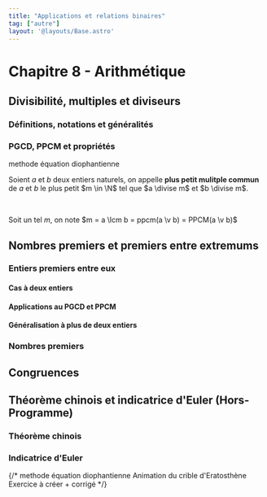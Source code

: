 ```yaml
---
title: "Applications et relations binaires"
tag: ["autre"]
layout: '@layouts/Base.astro'
---
```






# Chapitre 8 - Arithmétique

<Tableofcontents />

## Divisibilité, multiples et diviseurs

### Définitions, notations et généralités

<Divisibilite />

<Parite />

<DivisionEuclidienne />


### PGCD, PPCM et propriétés

<PGCDEuclide />


methode équation diophantienne


<Item type='definition' titre='plus petit multiple commun'>

Soient $a$ et $b$ deux entiers naturels, on appelle **plus petit mulitple commun** de $a$ et $b$ le plus petit $m \in \N$ tel que $a \divise m$ et $b \divise m$.

<br/>

Soit un tel $m$, on note $m = a \lcm b = ppcm(a \v b) = PPCM(a \v b)$
</Item>




## Nombres premiers et premiers entre extremums

### Entiers premiers entre eux

#### Cas à deux entiers

<PremiersEntreEux />

#### Applications au PGCD et PPCM
<PgcdPpcmSuite />

#### Généralisation à plus de deux entiers
<PremiersEntreEuxGeneralisation />


### Nombres premiers
<Premiers />

<ValuationPAdique />


## Congruences
<Congruences />

<CriteresDivisibilite />


## Théorème chinois et indicatrice d'Euler (Hors-Programme)

### Théorème chinois
<TheoremeChinois />


### Indicatrice d'Euler

<IndicatriceEuler />

<Footer />

{/*
    methode équation diophantienne
    Animation du crible d'Eratosthène
    Exercice à créer + corrigé
*/}